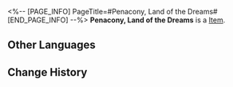 <%-- [PAGE_INFO]
PageTitle=#Penacony, Land of the Dreams#
[END_PAGE_INFO] --%>
{{Item Infobox
|id          = 83124
|image       = Item Penacony Land of the Dreams.png
|type        = 
|invCategory = 
|rarity      = 5
|effect      = 
|description = 
|source1     = [[Simulated Universe]]: World 8 - Immersion Device Redemption
}}
'''Penacony, Land of the Dreams''' is a [[Item]].

==Other Languages==
{{Other Languages
|en   = Penacony, Land of the Dreams
|zhs  = 梦想之地匹诺康尼
|zht  = 夢想之地匹諾康尼
|ja   = 夢の地ピノコニー
|ko   = 꿈의 땅 페나코니
|es   = Colonipenal, la tierra de los sueños
|fr   = Penacony, terre des rêves
|ru   = Земля грёз Пенакония
|th   = Penacony, Land of the Dreams
|vi   = Penacony, Vùng Đất Của Những Giấc Mơ
|de   = Penacony, Land der Träume
|id   = Penacony, Land of the Dreams
|pt   = Penacony, Terra dos Sonhos
}}

==Change History==
{{Change History|1.5}}